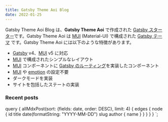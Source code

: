 ```yaml
---
title: Gatsby Theme Aoi Blog
date: 2022-01-25
---
```



Gatsby Theme Aoi Blog は、**Gatsby Theme Aoi** で作成された [Gatsby スターター][Gatsby Starters]です。Gatsby Theme Aoi は [MUI] (Material-UI) で構成された [Gatsby テーマ][Gatsby Themes] です。Gatsby Theme Aoi には以下のような特徴があります。

- [Gatsby] v4、[MUI] v5 に対応
- [MUI] で構成されたシンプルなレイアウト
- [MUI] コンポーネントに [Gatsby のルーティング][Gatsby Link]を実装したコンポーネント
- [MUI] や [emotion] の設定不要
- ダークモードを実装
- サイトを包括したステートの実装

### Recent posts

<MdxPostEdgesList edges={props.data.allMdxPost.edges} />

[Gatsby]: https://www.gatsbyjs.com/ "Gatsby"
[MUI]: https://mui.org/ "MUI"
[emotion]: https://emotion.sh/ "Emotion" 

[Gatsby Themes]: https://gatsbyjs.com/docs/themes/ "Themes"
[Gatsby Starters]: https://www.gatsbyjs.com/docs/starters/ "Gatsby Starters"
[Gatsby Link]: https://www.gatsbyjs.com/docs/reference/built-in-components/gatsby-link/ "Gatsby Link API"

[`@cieloazul310/gatsby-theme-aoi`]: https://github.com/cieloazul310/gatsby-aoi/tree/main/packages/gatsby-theme-aoi
[`@cieloazul310/gatsby-theme-aoi-components`]: https://github.com/cieloazul310/gatsby-aoi/tree/main/packages/gatsby-theme-aoi-components
[`@cieloazul310/gatsby-theme-aoi-layout`]: https://github.com/cieloazul310/gatsby-aoi/tree/main/packages/gatsby-theme-aoi-layout
[`@cieloazul310/gatsby-theme-aoi-top-layout`]: https://github.com/cieloazul310/gatsby-aoi/tree/main/packages/gatsby-theme-aoi-top-layout
[`@cieloazul310/gatsby-theme-aoi-utils`]: https://github.com/cieloazul310/gatsby-aoi/tree/main/packages/gatsby-theme-aoi-utils

  query {
    allMdxPost(sort: {fields: date, order: DESC}, limit: 4) {
      edges {
        node {
          id
          title
          date(formatString: "YYYY-MM-DD")
          slug
          author {
            name
          }
        }
      }
    }
  }
`;
